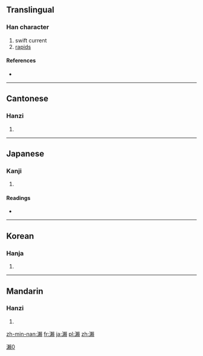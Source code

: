 {{also|濑|瀬}}
==Translingual==

[[Category:CJKV characters simplified differently in Japan and China|瀨0]]

===Han character===
{{Han char|rn=85|rad=水|as=16|sn=19|four=3118<sub>6</sub>|canj=水木中金 (EDLC)}}

# swift current
# [[rapids]]

====References====
* {{Han ref|kx=0660.200|dkj=18672|dj=1070.130|hdz=31782.050|uh=7028|ud=28712|bh=C375|bd=50037}}

----

==Cantonese==

===Hanzi===
{{yue-hanzi|jyut=|y=laai6|sim=濑}}

# {{defn|lang=yue|sort=水16}}

----

==Japanese==

===Kanji===
{{ja-kanji|grade=|rs=水16}}

# {{defn|lang=ja|sort=水16}}

====Readings====
* {{ja-readings|on=[[らい]] (rai)|kun=[[せ]] (se)}}

----

==Korean==

===Hanja===
{{ko-hanja|hangeul=뢰>뇌|eumhun=|rv=roe>noe|mr=roe>noe|y=loy>noy}}

# {{defn|lang=ko|sort=水16}}

----

==Mandarin==

===Hanzi===
{{cmn-hanzi|sim=濑|pin=[[lài]] ([[lai4]]), [[mǐ]] ([[mi3]])|wg=lai<sup>4</sup>, mi<sup>3</sup>}}

# {{defn|lang=cmn|sort=水16}}

[[zh-min-nan:瀨]]
[[fr:瀨]]
[[ja:瀨]]
[[pl:瀨]]
[[zh:瀨]]